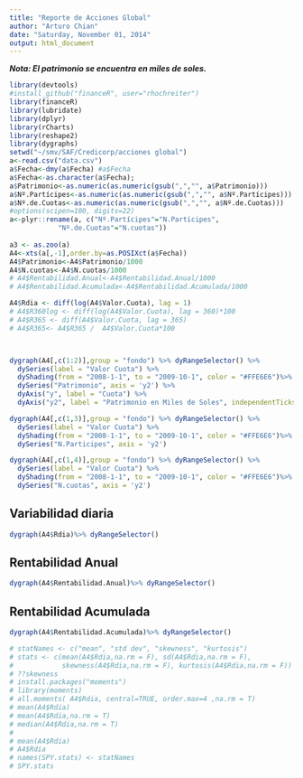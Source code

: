 ```yaml
---
title: "Reporte de Acciones Global"
author: "Arturo Chian"
date: "Saturday, November 01, 2014"
output: html_document
---
```


***Nota: El patrimonio se encuentra en miles de soles.***

```r
library(devtools)
#install_github("financeR", user="rhochreiter")
library(financeR)
library(lubridate)
library(dplyr)
library(rCharts)
library(reshape2)
library(dygraphs)
setwd("~/smv/SAF/Credicorp/acciones global")
a<-read.csv("data.csv") 
a$Fecha<-dmy(a$Fecha) #a$Fecha
a$Fecha<-as.character(a$Fecha);
a$Patrimonio<-as.numeric(as.numeric(gsub(",","", a$Patrimonio)))
a$Nº.Partícipes<-as.numeric(as.numeric(gsub(",","", a$Nº.Partícipes)))
a$Nº.de.Cuotas<-as.numeric(as.numeric(gsub(",","", a$Nº.de.Cuotas)))
#options(scipen=100, digits=22)
a<-plyr::rename(a, c("Nº.Partícipes"="N.Participes", 
            "Nº.de.Cuotas"="N.cuotas"))
  
a3 <- as.zoo(a)
A4<-xts(a[,-1],order.by=as.POSIXct(a$Fecha))
A4$Patrimonio<-A4$Patrimonio/1000
A4$N.cuotas<-A4$N.cuotas/1000
# A4$Rentabilidad.Anual<-A4$Rentabilidad.Anual/1000
# A4$Rentabilidad.Acumulada<-A4$Rentabilidad.Acumulada/1000

A4$Rdia <- diff(log(A4$Valor.Cuota), lag = 1)
# A4$R360log <- diff(log(A4$Valor.Cuota), lag = 360)*100
# A4$R365 <- diff(A4$Valor.Cuota, lag = 365)
# A4$R365<- A4$R365 /  A4$Valor.Cuota*100



dygraph(A4[,c(1:2)],group = "fondo") %>% dyRangeSelector() %>% 
  dySeries(label = "Valor Cuota") %>%
  dyShading(from = "2008-1-1", to = "2009-10-1", color = "#FFE6E6")%>%
  dySeries("Patrimonio", axis = 'y2') %>%
  dyAxis("y", label = "Cuota") %>%
  dyAxis("y2", label = "Patrimonio en Miles de Soles", independentTicks = TRUE)
```

```r
dygraph(A4[,c(1,3)],group = "fondo") %>% dyRangeSelector() %>% 
  dySeries(label = "Valor Cuota") %>%
  dyShading(from = "2008-1-1", to = "2009-10-1", color = "#FFE6E6")%>%
  dySeries("N.Participes", axis = 'y2') 
```


```r
dygraph(A4[,c(1,4)],group = "fondo") %>% dyRangeSelector() %>% 
  dySeries(label = "Valor Cuota") %>%
  dyShading(from = "2008-1-1", to = "2009-10-1", color = "#FFE6E6")%>%
  dySeries("N.cuotas", axis = 'y2') 
```

## Variabilidad diaria

```r
dygraph(A4$Rdia)%>% dyRangeSelector()
```

## Rentabilidad Anual

```r
dygraph(A4$Rentabilidad.Anual)%>% dyRangeSelector()
```

## Rentabilidad Acumulada

```r
dygraph(A4$Rentabilidad.Acumulada)%>% dyRangeSelector()
```

```r
# statNames <- c("mean", "std dev", "skewness", "kurtosis")
# stats <- c(mean(A4$Rdia,na.rm = F), sd(A4$Rdia,na.rm = F),
#            skewness(A4$Rdia,na.rm = F), kurtosis(A4$Rdia,na.rm = F))
# ??skewness
# install.packages("moments")
# library(moments)
# all.moments( A4$Rdia, central=TRUE, order.max=4 ,na.rm = T)
# mean(A4$Rdia)
# mean(A4$Rdia,na.rm = T)
# median(A4$Rdia,na.rm = T)
# 
# mean(A4$Rdia)
# A4$Rdia
# names(SPY.stats) <- statNames
# SPY.stats
```

